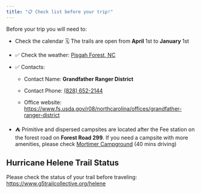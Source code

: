 ```yaml
---
title: "📋 Check list before your trip!"
---
```


Before your trip you will need to: 


- Check the calendar 🗓️ The trails are open from **April** 1st to **January** 1st 

- ✅ Check the weather: [Pisgah Forest, NC](https://forecast.weather.gov/MapClick.php?CityName=Pisgah+Forest&state=NC&site=GSP&textField1=35.2756&textField2=-82.6778&e=0)


- ✅ Contacts: 

    * Contact Name: **Grandfather Ranger District**

    * Contact Phone: <a href="+18286522144">(828) 652-2144</a> 

    * Office website:  [https://www.fs.usda.gov/r08/northcarolina/offices/grandfather-ranger-district](https://www.fs.usda.gov/r08/northcarolina/offices/grandfather-ranger-district)
 

- ⛺ Primitive and dispersed campsites are located after the Fee station on the forest road on **Forest Road 299**. If you need a campsite with more amenities, please check [Mortimer Campground](https://www.recreation.gov/camping/campgrounds/10046915) (40 mins driving)


::: {.callout-caution collapse="true"}
## Hurricane Helene Trail Status 

Please check the status of your trail before traveling:  [https://www.g5trailcollective.org/helene](https://www.g5trailcollective.org/helene)
:::


